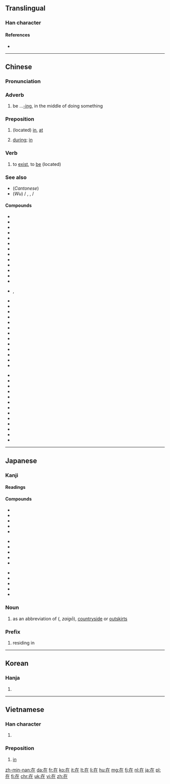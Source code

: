 ==Translingual==
{{stroke order|strokes=6}}
{{stroke order|type=animate}}

===Han character===
{{Han char|rn=32|rad=土|as=03|sn=6|four=4021<sub>4</sub>|canj=大中土 (KLG)|ids=⿸[[𠂇]]⿰[[丨]][[土]]}}

====References====
* {{Han ref|kx=0224.181|dkj=04881|dj=0455.140|hdz=10418.070|uh=5728|ud=22312|bh=A662|bd=42594}}

----

==Chinese==
{{zh-forms}}

===Pronunciation===
{{zh-pron
|m=zài
|c=zoi6
|h=pfs=[[tshài]] (tshai<sup>3</sup>), [[tshoi]] (tshoi<sup>1</sup>)|gd=ts'oi<sup>1</sup>, ts'ai<sup>5</sup>, ts'ai<sup>1</sup>, hoi<sup>1</sup>, t'oi<sup>1</sup> [Meixian], ts'oi<sup>1</sup>, ts'ai<sup>6</sup> [Hailu], ts'oi<sup>1</sup>, ts'ai<sup>5</sup> [Siyan, Kwangtung], ts'oi<sup>1</sup>, ts'ai<sup>3</sup> [Bao'an], ts'ai<sup>3</sup> [Dongguan]|hpy=cai4, coi1
|mn=tsāi
|w=3ze
|mc=y
|oc=y
|ma=y
|cat=adv,prep,v
}}

===Adverb===
{{zh-adv}}

# be ...[[-ing]], in the middle of doing something {{gloss|indicating an action in progress}}
#: {{zh-usex|我 '''在''' 看 電視。|I'm watch'''ing''' TV.|link=yes}}

===Preposition===
{{zh-prep}}

# (located) [[in]], [[at]]
#: {{zh-usex|我 住 '''在''' ^中國。|I live '''in''' China.|link=yes}}
#: {{zh-usex|我們 '''在''' 當地 報紙 上 登 了 一 則 廣告。|We put an ad '''in''' the local paper.|link=yes}}
#: {{zh-usex|每 天 下午 他 '''在''' 家裡 工作。|Every afternoons he works '''at''' home.|link=y}}
# [[during]]; [[in]]
#: {{zh-usex|你 打算 '''在''' 假期 裡 做 什麼？|What do you plan to do '''during''' the holidays?|link=y}}  
#: {{zh-usex|他 的 日記 '''在''' 他 生前 未曾 發表 過。|His diary was not published '''during''' his lifetime.|link=y}}  
	  
===Verb===
{{zh-verb}}

# to [[exist]], to [[be]] (located)
#: {{zh-usex|他 在 那里？|Where is he?|link=y}}
#: {{zh-usex|旅馆 在 新 购物中心 附近。|The hotel is located near the new shopping center.|link=y}}

===See also===
* (''Cantonese'') {{zh-l|喺}}
* (''Wu'') {{zh-l|辣}} / {{zh-l|拉}}, {{zh-l|辣嗨}}, {{zh-l|辣海}} / {{zh-l|拉海}}

====Compounds====
{{rel-top3}}
* {{zh-l|在案}}
* {{zh-l|在编}}
* {{zh-l|在册}}
* {{zh-l|在场}}
* {{zh-l|在党}}
* {{zh-l|在行}}
* {{zh-l|在乎}}
* {{zh-l|在即}}
* {{zh-l|在家}}
* {{zh-l|在教}}
* {{zh-l|在劫难逃}}
* {{zh-l|在理}}
* {{zh-l|在内}}
* {{zh-l|在谱}}, {{zh-l|在谱儿}}
{{rel-mid3}}
* {{zh-l|在世}}
* {{zh-l|在数}}
* {{zh-l|在所不辞}}
* {{zh-l|在所不计}}
* {{zh-l|在所不惜}}
* {{zh-l|在所难免}}
* {{zh-l|在逃}}
* {{zh-l|在天之灵}}
* {{zh-l|在外}}
* {{zh-l|在望}}
* {{zh-l|在位}}
* {{zh-l|在握}}
* {{zh-l|在下}}
{{rel-mid3}}
* {{zh-l|在先}}
* {{zh-l|在线}}
* {{zh-l|在心}}
* {{zh-l|在学}}
* {{zh-l|在押}}
* {{zh-l|在野}}
* {{zh-l|在野党}}
* {{zh-l|在业}}
* {{zh-l|在意}}
* {{zh-l|在于}}
* {{zh-l|在职}}
* {{zh-l|在座}}
* {{zh-l|現在/现在}}
{{rel-bottom}}

----

==Japanese==

===Kanji===
{{ja-kanji|grade=5|rs=土03}}

====Readings====
{{ja-readings
|goon=[[ざい]] (zai)
|kanon=[[さい]] (sai) {{qualifier|non-[[w:Jōyō kanji|Jōyō]] reading}}
|kun=[[ある|あ.る]] ({{ja-l|在る}}, a.ru), [[あり]] (ari) {{qualifier|rare}}, [[ます|-ま.す]] ({{ja-l|在す}}, -ma.su) {{qualifier|rare}}
}}

====Compounds====
{{top3}}
* {{ja-l|在位|ざいい|zaii}}
* {{ja-l|在家|ざいけ|zaike}}
* {{ja-l|在庫|ざいこ|zaiko}}
* {{ja-l|在校|ざいこう|zaikō}}
* {{ja-l|在住|ざいじゅう|zaijū}}
{{mid3}}
* {{ja-l|在職|ざいしょく|zaishoku}}
* {{ja-l|在世|ざいせ|zaise}}
* {{ja-l|在籍|ざいせき|zaiseki}}
* {{ja-l|在宅|ざいたく|zaitaku}}
* {{ja-l|在任|ざいにん|zainin}}
{{mid3}}
* {{ja-l|在来|ざいらい|zairai}}
* {{ja-l|在留|ざいりゅう|zairyū}}
* {{ja-l|存在|そんざい|sonzai}}
* {{ja-l|在日|ざいにち|zainichi}}
* {{ja-l|現在地|げんざいち|genzaichi}}
{{bottom}}

===Noun===
{{ja-noun|ざい}} 

# as an abbreviation of {{l|ja|在郷}} ({{l|ja|ざいごう}}, ''zaigō''), [[countryside]] or [[outskirts]]

===Prefix===
{{ja-pos|ざい|prefix}} 

# residing in

----

==Korean==

===Hanja===
{{ko-hanja|hangeul=재|rv=jae|mr=chae}}

# {{defn|lang=ko|sort=土03}}

----

==Vietnamese==

===Han character===
{{vi-hantu|tại|rs=土03}}

# {{defn|lang=vi|sort=土03}}

===Preposition===
{{head|vi|preposition|sc=Hant}}{{attention|vi|may need inflection template}}

# [[in]]

[[zh-min-nan:在]]
[[da:在]]
[[fr:在]]
[[ko:在]]
[[it:在]]
[[lt:在]]
[[li:在]]
[[hu:在]]
[[mg:在]]
[[fj:在]]
[[nl:在]]
[[ja:在]]
[[pl:在]]
[[fi:在]]
[[chr:在]]
[[uk:在]]
[[vi:在]]
[[zh:在]]
